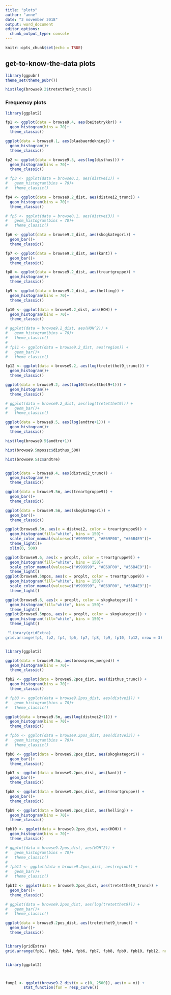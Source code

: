 ```yaml
---
title: "plots"
author: "anne"
date: "2 november 2018"
output: word_document
editor_options: 
  chunk_output_type: console
---
```


```r
knitr::opts_chunk$set(echo = TRUE)
```



## get-to-know-the-data plots


```r
library(ggpubr)
theme_set(theme_pubr())
```


```r
hist(log(browse9.2$tretetthet9_trunc))
```


### Frequency plots

```r
library(ggplot2)

fp1 <- ggplot(data = browse9.4, aes(beitetrykkr)) +
  geom_histogram(bins = 70)+
  theme_classic()

ggplot(data = browse0.1, aes(blaabaerdekning)) +
  geom_histogram()+
  theme_classic()

fp2 <- ggplot(data = browse9.5, aes(log(disthus))) +
  geom_histogram(bins = 70)+
  theme_classic()

# fp3 <- ggplot(data = browse0.1, aes(distvei1)) +
#   geom_histogram(bins = 70)+
#   theme_classic()

fp4 <- ggplot(data = browse9.2_dist, aes(distvei2_trunc)) +
  geom_histogram(bins = 70)+
  theme_classic()

# fp5 <- ggplot(data = browse0.1, aes(distvei3)) +
#   geom_histogram(bins = 70)+
#   theme_classic()

fp6 <- ggplot(data = browse9.2_dist, aes(skogkategori)) +
  geom_bar()+
  theme_classic()

fp7 <- ggplot(data = browse9.2_dist, aes(kant)) +
  geom_bar()+
  theme_classic()

fp8 <- ggplot(data = browse9.2_dist, aes(treartgruppe)) +
  geom_histogram()+
  theme_classic()

fp9 <- ggplot(data = browse9.2_dist, aes(helling)) +
  geom_histogram(bins = 70)+
  theme_classic()

fp10 <- ggplot(data = browse9.2_dist, aes(HOH)) +
  geom_histogram(bins = 70)+
  theme_classic()

# ggplot(data = browse9.2_dist, aes(HOH^2)) +
#   geom_histogram(bins = 70)+
#   theme_classic()
# 
# fp11 <- ggplot(data = browse9.2_dist, aes(region)) +
#   geom_bar()+
#   theme_classic()

fp12 <- ggplot(data = browse9.2, aes(log(tretetthet9_trunc))) +
  geom_histogram()+
  theme_classic()

ggplot(data = browse9.2, aes(log10(tretetthet9+1))) +
  geom_histogram()+
  theme_classic()

# ggplot(data = browse9.2_dist, aes(log(tretetthet9))) +
#   geom_bar()+
#   theme_classic()

ggplot(data = browse9.5, aes(log(andtre+1))) +
  geom_histogram()+
  theme_classic()

hist(log(browse9.5$andtre+1))

hist(browse9.5mpossc$disthus_500)

hist(browse9.5sc$andtre)


ggplot(data = browse9.4, aes(distvei2_trunc)) +
  geom_histogram()+
  theme_classic()

ggplot(data = browse9.5m, aes(treartgruppe9)) +
  geom_bar()+
  theme_classic()

ggplot(data = browse9.5m, aes(skogkategori)) +
  geom_bar()+
  theme_classic()

ggplot(browse9.5m, aes(x = distvei2, color = treartgruppe9)) +
  geom_histogram(fill="white", bins = 150)+ 
  scale_color_manual(values=c("#999999", "#E69F00", "#56B4E9"))+
  theme_light()+
  xlim(0, 500)

ggplot(browse9.6, aes(x = proplt, color = treartgruppe9)) +
  geom_histogram(fill="white", bins = 150)+ 
  scale_color_manual(values=c("#999999", "#E69F00", "#56B4E9"))+
  theme_light()
ggplot(browse9.5mpos, aes(x = proplt, color = treartgruppe9)) +
  geom_histogram(fill="white", bins = 150)+ 
  scale_color_manual(values=c("#999999", "#E69F00", "#56B4E9"))+
  theme_light()

ggplot(browse9.6, aes(x = proplt, color = skogkategori)) +
  geom_histogram(fill="white", bins = 150)+
  theme_light()
ggplot(browse9.5mpos, aes(x = proplt, color = skogkategori)) +
  geom_histogram(fill="white", bins = 150)+
  theme_light()

 "library(gridExtra)
grid.arrange(fp1, fp2, fp4, fp6, fp7, fp8, fp9, fp10, fp12, nrow = 3)



```

```r
library(ggplot2)

ggplot(data = browse9.5m, aes(browspres_merged)) +
  geom_histogram(bins = 70)+
  theme_classic()

fpb2 <- ggplot(data = browse9.2pos_dist, aes(disthus_trunc)) +
  geom_histogram(bins = 70)+
  theme_classic()

# fpb3 <- ggplot(data = browse9.2pos_dist, aes(distvei1)) +
#   geom_histogram(bins = 70)+
#   theme_classic()

ggplot(data = browse9.5m, aes(log(distvei2+1))) +
  geom_histogram(bins = 70)+
  theme_classic()

# fpb5 <- ggplot(data = browse9.2pos_dist, aes(distvei3)) +
#   geom_histogram(bins = 70)+
#   theme_classic()

fpb6 <- ggplot(data = browse9.2pos_dist, aes(skogkategori)) +
  geom_bar()+
  theme_classic()

fpb7 <- ggplot(data = browse9.2pos_dist, aes(kant)) +
  geom_bar()+
  theme_classic()

fpb8 <- ggplot(data = browse9.2pos_dist, aes(treartgruppe)) +
  geom_bar()+
  theme_classic()

fpb9 <- ggplot(data = browse9.2pos_dist, aes(helling)) +
  geom_histogram(bins = 70)+
  theme_classic()

fpb10 <- ggplot(data = browse9.2pos_dist, aes(HOH)) +
  geom_histogram(bins = 70)+
  theme_classic()

# ggplot(data = browse9.2pos_dist, aes(HOH^2)) +
#   geom_histogram(bins = 70)+
#   theme_classic()
# 
# fpb11 <- ggplot(data = browse9.2pos_dist, aes(region)) +
#   geom_bar()+
#   theme_classic()

fpb12 <- ggplot(data = browse9.2pos_dist, aes(tretetthet9_trunc)) +
  geom_bar()+
  theme_classic()

# ggplot(data = browse9.2pos_dist, aes(log(tretetthet9))) +
#   geom_bar()+
#   theme_classic()

ggplot(data = browse9.2pos_dist, aes(tretetthet9_trunc)) +
  geom_bar()+
  theme_classic()


library(gridExtra)
grid.arrange(fpb1, fpb2, fpb4, fpb6, fpb7, fpb8, fpb9, fpb10, fpb12, nrow = 3)



```



```r
library(ggplot2)



funp1 <- ggplot(browse9.2_dist(x = c(0, 2500)), aes(x = x)) +
        stat_function(fun = resp_curve())
```
















